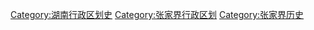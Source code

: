 [[Category:湖南行政区划史|Category:湖南行政区划史]]
[[Category:张家界行政区划|Category:张家界行政区划]]
[[Category:张家界历史|Category:张家界历史]]